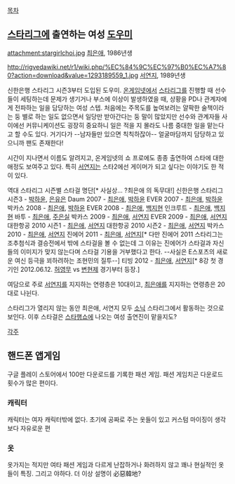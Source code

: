 [[목차]]

== [[스타리그]]에 출연하는 여성 [[도우미]] ==
attachment:stargirlchoi.jpg
[[최은애]], 1986년생

http://rigvedawiki.net/r1/wiki.php/%EC%84%9C%EC%97%B0%EC%A7%80?action=download&value=1293189559_1.jpg
[[서연지]], 1989년생

신한은행 스타리그 시즌3부터 도입된 도우미. [[온게임넷]]에서 [[스타리그]]를 진행할 때 선수들이 세팅하는데 문제가 생기거나 부스에 이상이 발생하였을 때, 상황을 PD나 관계자에게 전파하는 일을 담당하는 여성 스텝. 처음에는 주목도를 높여보려는 얄팍한 술책이라는 둥 별로 하는 일도 없으면서 일당만 받아간다는 둥 말이 많았지만 선수와 관계자들 사이에선 커뮤니케이션도 굉장히 중요하니 일은 적을 지 몰라도 나름 중대한 일을 맡는다고 할 수도 있다. 거기다가 --남자들만 있으면 칙칙하잖아-- 얼굴마담까지 담당하고 있으니까 팬도 존재한다! 

시간이 지나면서 이름도 알려지고, 온게임넷의 쇼 프로에도 종종 출연하여 스타에 대한 애정도 보여주고 있다. 특히 [[서연지]]는 스타2에선 게이머가 되고 싶다는 이야기도 한 적이 있다. 

역대 스타리그 시즌별 스타걸 명단[* 사실상... ?최은애 의 독무대!]
신한은행 스타리그 시즌3 - [[박하윤]], [[은유은]]
Daum 2007 - [[최은애]], [[박하윤]]
EVER 2007 - [[최은애]], [[박하윤]]
박카스 2008 - [[최은애]], [[박하윤]]
EVER 2008 - [[최은애]], [[백지현]]
인크루트 - [[최은애]], [[백지현]]
바투 - [[최은애]], [[주은실]]
박카스 2009 - [[최은애]], [[서연지]]
EVER 2009 - [[최은애]], [[서연지]]
대한항공 2010 시즌1 - [[최은애]], [[서연지]]
대한항공 2010 시즌2 - [[최은애]], [[서연지]]
박카스 2010 - [[최은애]], [[서연지]]
진에어 2011 - [[최은애]], [[서연지]][* 다만 진에어 2011 스타리그는 조추첨식과 결승전에서 밖에 스타걸을 볼 수 없는데 그 이유는 진에어가 스타걸과 자신들의 이미지가 맞지 않는다며 스타걸 기용을 거부했다고 한다. --사실은 E스포츠의 새로운 여신 등극을 꾀하려하는 조현민의 질투--]
티빙 2012 - [[최은애]], [[서연지]][* 8강 첫 경기인 2012.06.12. [[허영무]] vs [[변현제]] 경기부터 등장.]

여담으로 주로 [[서연지]]를 지지하는 연령층은 10대이고, [[최은애]]를 지지하는 연령층은 20대로 나뉜다.

스타리그가 열리지 않는 동안 최은애, 서연지 모두 [[소닉]] 스타리그에서 활동하는 것으로 보인다. 이후 스타걸은 [[스타행쇼]]에 나오는 여성 출연진이 맡을지도?

[[각주]]

== 핸드폰 앱게임 ==

구글 플레이 스토어에서 100만 다운로드를 기록한 패션 게임. 패션 게임치곤 다운로드 횟수가 많은 편이다.

=== 캐릭터 ===

캐릭터는 여자 캐릭터밖에 없다. 초기에 공짜로 주는 옷들이 있고 커스텀 마이징이 생각보다 자유로운 편

=== 옷 ===

옷가지는 적지만 여타 패션 게임과 다르게 난잡하거나 화려하지 않고 꽤나 현실적인 옷들이 특징. 그리고 야하다. 더 이상 설명이 必惡韓地?
